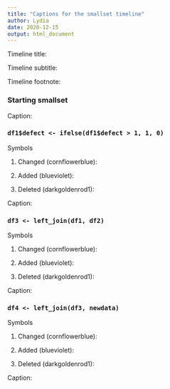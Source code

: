 ```yaml
---
title: "Captions for the smallset timeline"
author: Lydia
date: 2020-12-15
output: html_document
---
```


Timeline title: 

Timeline subtitle: 

Timeline footnote: 

### Starting smallset

Caption: 

### `df1$defect <- ifelse(df1$defect > 1, 1, 0)`

Symbols

1. Changed (cornflowerblue):

2. Added (blueviolet):

3. Deleted (darkgoldenrod1):

Caption: 

### `df3 <- left_join(df1, df2)`

Symbols

1. Changed (cornflowerblue):

2. Added (blueviolet):

3. Deleted (darkgoldenrod1):

Caption: 

### `df4 <- left_join(df3, newdata)`

Symbols

1. Changed (cornflowerblue):

2. Added (blueviolet):

3. Deleted (darkgoldenrod1):

Caption: 
